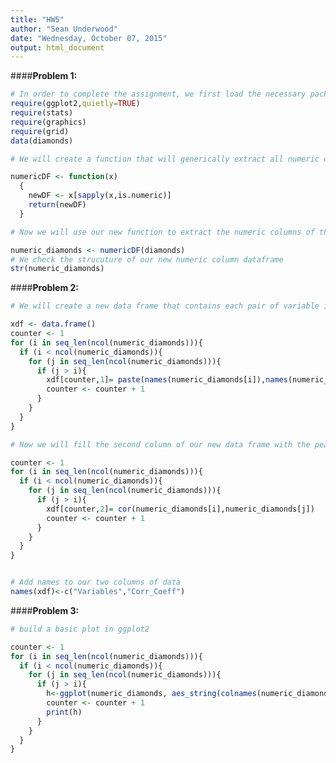 ```yaml
---
title: "HW5"
author: "Sean Underwood"
date: "Wednesday, October 07, 2015"
output: html_document
---
```


####__Problem 1:__

```r
# In order to complete the assignment, we first load the necessary packages and data
require(ggplot2,quietly=TRUE)
require(stats)
require(graphics)
require(grid)
data(diamonds)

# We will create a function that will generically extract all numeric columns from any dataframe  so the method can be applied to any dataframe

numericDF <- function(x)
  {
    newDF <- x[sapply(x,is.numeric)]
    return(newDF)
  }

# Now we will use our new function to extract the numeric columns of the diamonds data set

numeric_diamonds <- numericDF(diamonds)
# We check the strucuture of our new numeric column dataframe
str(numeric_diamonds)

```

####__Problem 2:__
```r

# We will create a new data frame that contains each pair of variable in the first column in a string separated by a -.  We will be pulling data from the numeric version of diamonds.

xdf <- data.frame()
counter <- 1
for (i in seq_len(ncol(numeric_diamonds))){
  if (i < ncol(numeric_diamonds)){
    for (j in seq_len(ncol(numeric_diamonds))){
      if (j > i){
        xdf[counter,1]= paste(names(numeric_diamonds[i]),names(numeric_diamonds[(j)]),sep="-")
        counter <- counter + 1
      }
    }   
  }
}

# Now we will fill the second column of our new data frame with the pearson correlation coefficeint corresponding to the variable pair in the first column.  For example, for the row in column 1 that has 'carat-depth', we will calculate the correlation coefficient on the entire row 1 and row 2.  We will return that integer value in row 1 column 2.

counter <- 1
for (i in seq_len(ncol(numeric_diamonds))){
  if (i < ncol(numeric_diamonds)){
    for (j in seq_len(ncol(numeric_diamonds))){
      if (j > i){
        xdf[counter,2]= cor(numeric_diamonds[i],numeric_diamonds[j])
        counter <- counter + 1
      }
    }   
  }
}


# Add names to our two columns of data
names(xdf)<-c("Variables","Corr_Coeff")

```

####__Problem 3:__
```r
# build a basic plot in ggplot2

counter <- 1
for (i in seq_len(ncol(numeric_diamonds))){
  if (i < ncol(numeric_diamonds)){
    for (j in seq_len(ncol(numeric_diamonds))){
      if (j > i){
        h<-ggplot(numeric_diamonds, aes_string(colnames(numeric_diamonds)[i], colnames(numeric_diamonds)[j])) + geom_point() + ggtitle(sprintf('%s\nPearson Correlation Coefficient=%s', xdf[counter,1],xdf[counter,2]))
        counter <- counter + 1
        print(h)
      }
    }
  }
}
   



```
